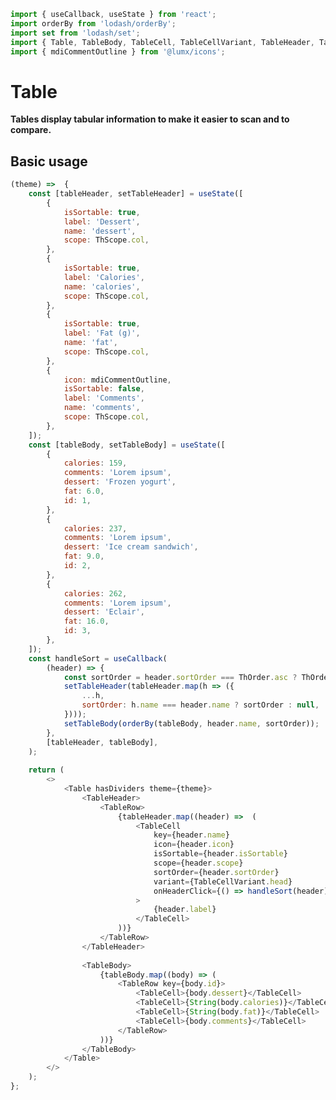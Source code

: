 ```javascript import
import { useCallback, useState } from 'react';
import orderBy from 'lodash/orderBy';
import set from 'lodash/set';
import { Table, TableBody, TableCell, TableCellVariant, TableHeader, TableRow, ThOrder, ThScope, Theme } from '@lumx/react';
import { mdiCommentOutline } from '@lumx/icons';
```

# Table

**Tables display tabular information to make it easier to scan and to compare.**

## Basic usage

```javascript jsx withThemeSwitcher
(theme) =>  {
    const [tableHeader, setTableHeader] = useState([
        {
            isSortable: true,
            label: 'Dessert',
            name: 'dessert',
            scope: ThScope.col,
        },
        {
            isSortable: true,
            label: 'Calories',
            name: 'calories',
            scope: ThScope.col,
        },
        {
            isSortable: true,
            label: 'Fat (g)',
            name: 'fat',
            scope: ThScope.col,
        },
        {
            icon: mdiCommentOutline,
            isSortable: false,
            label: 'Comments',
            name: 'comments',
            scope: ThScope.col,
        },
    ]);
    const [tableBody, setTableBody] = useState([
        {
            calories: 159,
            comments: 'Lorem ipsum',
            dessert: 'Frozen yogurt',
            fat: 6.0,
            id: 1,
        },
        {
            calories: 237,
            comments: 'Lorem ipsum',
            dessert: 'Ice cream sandwich',
            fat: 9.0,
            id: 2,
        },
        {
            calories: 262,
            comments: 'Lorem ipsum',
            dessert: 'Eclair',
            fat: 16.0,
            id: 3,
        },
    ]);  
    const handleSort = useCallback(
        (header) => {
            const sortOrder = header.sortOrder === ThOrder.asc ? ThOrder.desc : ThOrder.asc;
            setTableHeader(tableHeader.map(h => ({
                ...h,
                sortOrder: h.name === header.name ? sortOrder : null,
            })));
            setTableBody(orderBy(tableBody, header.name, sortOrder));
        },
        [tableHeader, tableBody],
    );
    
    return (
        <>
            <Table hasDividers theme={theme}>
                <TableHeader>
                    <TableRow>
                        {tableHeader.map((header) =>  (
                            <TableCell
                                key={header.name}
                                icon={header.icon}
                                isSortable={header.isSortable}
                                scope={header.scope}
                                sortOrder={header.sortOrder}
                                variant={TableCellVariant.head}
                                onHeaderClick={() => handleSort(header)}
                            >
                                {header.label}
                            </TableCell>
                        ))}
                    </TableRow>
                </TableHeader>
    
                <TableBody>
                    {tableBody.map((body) => (
                        <TableRow key={body.id}>
                            <TableCell>{body.dessert}</TableCell>
                            <TableCell>{String(body.calories)}</TableCell>
                            <TableCell>{String(body.fat)}</TableCell>
                            <TableCell>{body.comments}</TableCell>
                        </TableRow>
                    ))}
                </TableBody>
            </Table>
        </>
    );
};
```

